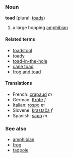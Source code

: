 ===Noun===
'''toad''' (plural: [[toads]])

# a large hopping [[amphibian]]

====Related terms====
*[[toadstool]]
*[[toady]]
*[[toad-in-the-hole]]
*[[cane toad]]
*[[frog and toad]]

====Translations====
*French: [[crapaud]] ''m''
*German: [[Kröte]] ''f''
*Italian: [[rospo]] ''m''
*Slovene: [[krastača]] ''f''
*Spanish: [[sapo]] ''m''

===See also===
*[[amphibian]]
*[[frog]]
*[[tadpole]]